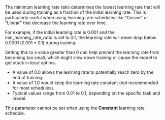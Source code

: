 The minimum learning rate ratio determines the lowest learning rate that will be used during training as a fraction of the initial learning rate. This is particularly useful when using learning rate schedules like "Cosine" or "Linear" that decrease the learning rate over time.

For example, if the initial learning rate is 0.001 and the min_learning_rate_ratio is set to 0.1, the learning rate will never drop below 0.0001 (0.001 * 0.1) during training.

Setting this to a value greater than 0 can help prevent the learning rate from becoming too small, which might slow down training or cause the model to get stuck in local optima.

- A value of 0.0 allows the learning rate to potentially reach zero by the end of training.
- A value of 1.0 would keep the learning rate constant (not recommended for most schedules).
- Typical values range from 0.01 to 0.1, depending on the specific task and model.

This parameter cannot be set when using the **Constant** learning rate schedule.
